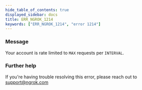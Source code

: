 ```yaml
---
hide_table_of_contents: true
displayed_sidebar: docs
title: ERR_NGROK_1214
keywords: ["ERR_NGROK_1214", "error 1214"]
---
```


### Message

Your account is rate limited to `MAX` requests per `INTERVAL`.

### Further help

If you're having trouble resolving this error, please reach out to [support@ngrok.com](mailto:support@ngrok.com?subject=Help%20with%20ERR_NGROK_1214)
